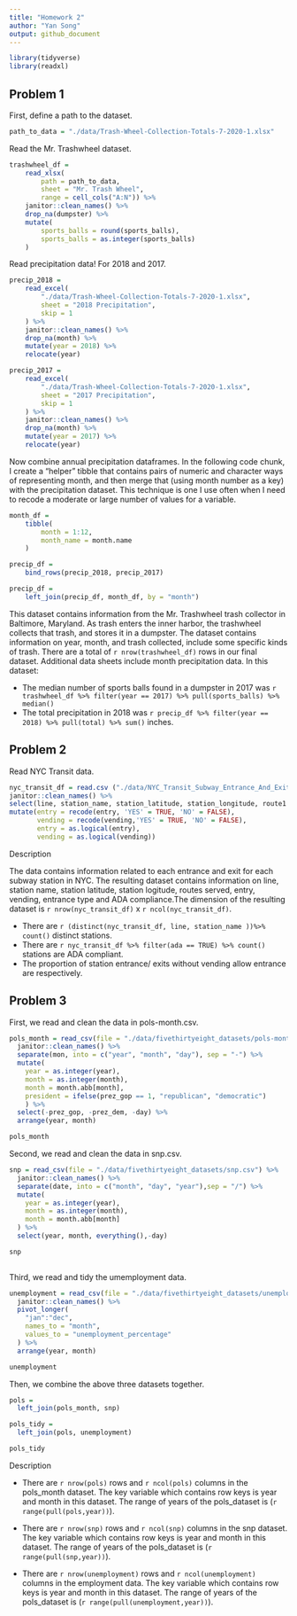 ```yaml
---
title: "Homework 2"
author: "Yan Song"
output: github_document
---
```


```r
library(tidyverse)
library(readxl)
```

## Problem 1

First, define a path to the dataset. 

```r
path_to_data = "./data/Trash-Wheel-Collection-Totals-7-2020-1.xlsx"
```


Read the Mr. Trashwheel dataset. 

```r
trashwheel_df = 
	read_xlsx(
		path = path_to_data,
		sheet = "Mr. Trash Wheel",
		range = cell_cols("A:N")) %>% 
	janitor::clean_names() %>% 
	drop_na(dumpster) %>% 
	mutate(
		sports_balls = round(sports_balls),
		sports_balls = as.integer(sports_balls)
	)
```

Read precipitation data! For 2018 and 2017.

```r
precip_2018 = 
	read_excel(
		"./data/Trash-Wheel-Collection-Totals-7-2020-1.xlsx",
		sheet = "2018 Precipitation",
		skip = 1
	) %>% 
	janitor::clean_names() %>% 
	drop_na(month) %>% 
	mutate(year = 2018) %>% 
	relocate(year)

precip_2017 = 
	read_excel(
		"./data/Trash-Wheel-Collection-Totals-7-2020-1.xlsx",
		sheet = "2017 Precipitation",
		skip = 1
	) %>% 
	janitor::clean_names() %>% 
	drop_na(month) %>% 
	mutate(year = 2017) %>% 
	relocate(year)
```

Now combine annual precipitation dataframes. In the following code chunk, I create a "helper" tibble that contains pairs of numeric and character ways of representing month, and then merge that (using month number as a key) with the precipitation dataset. This technique is one I use often when I need to recode a moderate or large number of values for a variable. 

```r
month_df = 
	tibble(
		month = 1:12,
		month_name = month.name
	)

precip_df = 
	bind_rows(precip_2018, precip_2017)

precip_df =
	left_join(precip_df, month_df, by = "month")
```

This dataset contains information from the Mr. Trashwheel trash collector in Baltimore, Maryland. As trash enters the inner harbor, the trashwheel collects that trash, and stores it in a dumpster. The dataset contains information on year, month, and trash collected, include some specific kinds of trash. There are a total of `r nrow(trashwheel_df)` rows in our final dataset. Additional data sheets include month precipitation data. In this dataset:

* The median number of sports balls found in a dumpster in 2017 was `r trashwheel_df %>% filter(year == 2017) %>% pull(sports_balls) %>% median()`
* The total precipitation in 2018 was `r precip_df %>% filter(year == 2018) %>% pull(total) %>% sum()` inches.


## Problem 2
Read NYC Transit data. 

```r
nyc_transit_df = read.csv ("./data/NYC_Transit_Subway_Entrance_And_Exit_Data.csv", na.strings = c("","NA")) %>% 
janitor::clean_names() %>% 
select(line, station_name, station_latitude, station_longitude, route1:route11, entry, vending, entrance_type, ada) %>% 
mutate(entry = recode(entry, 'YES' = TRUE, 'NO' = FALSE), 
       vending = recode(vending,'YES' = TRUE, 'NO' = FALSE),
       entry = as.logical(entry),
       vending = as.logical(vending))

```
Description

The data contains information related to each entrance and exit for each subway station in NYC.
The resulting dataset contains information on line, station name, station latitude, station logitude, routes served, entry, vending, entrance type and ADA compliance.The dimension of the resulting dataset is `r nrow(nyc_transit_df)` x `r ncol(nyc_transit_df)`. 

* There are `r (distinct(nyc_transit_df, line, station_name ))%>% count()` distinct stations. 
* There are `r nyc_transit_df %>% filter(ada == TRUE) %>% count()` stations are ADA compliant.
* The proportion of station entrance/ exits without vending allow entrance are respectively. 

## Problem 3

First, we read and clean the data in pols-month.csv.
```r

pols_month = read_csv(file = "./data/fivethirtyeight_datasets/pols-month.csv") %>% 
  janitor::clean_names() %>% 
  separate(mon, into = c("year", "month", "day"), sep = "-") %>% 
  mutate(
    year = as.integer(year),
    month = as.integer(month),
    month = month.abb[month],
    president = ifelse(prez_gop == 1, "republican", "democratic")
    ) %>% 
  select(-prez_gop, -prez_dem, -day) %>% 
  arrange(year, month) 

pols_month

```

Second, we read and clean the data in snp.csv.
```r

snp = read_csv(file = "./data/fivethirtyeight_datasets/snp.csv") %>% 
  janitor::clean_names() %>% 
  separate(date, into = c("month", "day", "year"),sep = "/") %>%
  mutate(
    year = as.integer(year),
    month = as.integer(month),
    month = month.abb[month]
  ) %>% 
  select(year, month, everything(),-day) 

snp
  
```

Third, we read and tidy the umemployment data.
```r

unemployment = read_csv(file = "./data/fivethirtyeight_datasets/unemployment.csv") %>% 
  janitor::clean_names() %>%
  pivot_longer(
    "jan":"dec",
    names_to = "month",
    values_to = "unemployment_percentage"
  ) %>% 
  arrange(year, month) 

unemployment

```

Then, we combine the above three datasets together. 
```r
pols = 
  left_join(pols_month, snp) 

pols_tidy = 
  left_join(pols, unemployment)

pols_tidy
```

Description

* There are `r nrow(pols)` rows and `r ncol(pols)` columns in the pols_month dataset. The key variable which contains row keys is year and month in this dataset. The range of years of the pols_dataset is (`r range(pull(pols,year))`).

* There are `r nrow(snp)` rows and `r ncol(snp)` columns in the snp dataset. The key variable which contains row keys is year and month in this dataset. The range of years of the pols_dataset is (`r range(pull(snp,year))`).


* There are `r nrow(unemployment)` rows and `r ncol(unemployment)` columns in the employment data. The key variable which contains row keys is year and month in this dataset. The range of years of the pols_dataset is (`r range(pull(unemployment,year))`).

